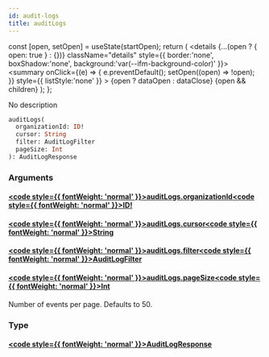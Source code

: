 ```yaml
---
id: audit-logs
title: auditLogs
---
```









  const [open, setOpen] = useState(startOpen);
  return (
    <details {...(open ? { open: true } : {})} className="details" style={{ border:'none', boxShadow:'none', background:'var(--ifm-background-color)' }}>
      <summary
        onClick={(e) => {
          e.preventDefault();
          setOpen((open) => !open);
        }}
        style={{ listStyle:'none' }}
      >
      {open ? dataOpen : dataClose}
      </summary>
      {open && children}
    </details>
  );
};








No description


```graphql
auditLogs(
  organizationId: ID!
  cursor: String
  filter: AuditLogFilter
  pageSize: Int
): AuditLogResponse
```




### Arguments

#### [<code style={{ fontWeight: 'normal' }}>auditLogs.<b>organizationId</b></code>](#)<Bullet />[<code style={{ fontWeight: 'normal' }}><b>ID!</b></code>](/swapi/types/scalars/id.mdx) <Badge class="badge badge--secondary badge--non_null" text="non-null"/> <Badge class="badge badge--secondary " text="scalar"/> 



#### [<code style={{ fontWeight: 'normal' }}>auditLogs.<b>cursor</b></code>](#)<Bullet />[<code style={{ fontWeight: 'normal' }}><b>String</b></code>](/swapi/types/scalars/string.mdx) <Badge class="badge badge--secondary " text="scalar"/> 



#### [<code style={{ fontWeight: 'normal' }}>auditLogs.<b>filter</b></code>](#)<Bullet />[<code style={{ fontWeight: 'normal' }}><b>AuditLogFilter</b></code>](/swapi/types/inputs/audit-log-filter.mdx) <Badge class="badge badge--secondary " text="input"/> 



#### [<code style={{ fontWeight: 'normal' }}>auditLogs.<b>pageSize</b></code>](#)<Bullet />[<code style={{ fontWeight: 'normal' }}><b>Int</b></code>](/swapi/types/scalars/int.mdx) <Badge class="badge badge--secondary " text="scalar"/> 
Number of events per page. Defaults to 50.


### Type

#### [<code style={{ fontWeight: 'normal' }}><b>AuditLogResponse</b></code>](/swapi/types/objects/audit-log-response.mdx) <Badge class="badge badge--secondary " text="object"/>